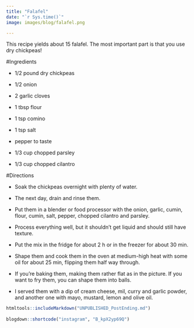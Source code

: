 ```yaml
---
title: "Falafel"
date: "`r Sys.time()`"
image: images/blog/falafel.png

---
```


This recipe yields about 15 falafel. The most important part is that you use dry chickpeas!


#Ingredients

- 1/2 pound dry chickpeas

- 1/2 onion

- 2 garlic cloves

- 1 tbsp flour

- 1 tsp comino

- 1 tsp salt

- pepper to taste

- 1/3 cup chopped parsley

- 1/3 cup chopped cilantro


#Directions

- Soak the chickpeas overnight with plenty of water.

- The next day, drain and rinse them.

- Put them in a blender or food processor with the onion, garlic, cumin, flour, cumin, salt, pepper, chopped cilantro and parsley.

- Process everything well, but it shouldn't get liquid and should still have texture.

- Put the mix in the fridge for about 2 h or in the freezer for about 30 min.

- Shape them and cook them in the oven at medium-high heat with some oil for about 25 min, flipping them half way through.

- If you're baking them, making them rather flat as in the picture. If you want to fry them, you can shape them into balls.

- I served them with a dip of cream cheese, mil, curry and garlic powder, and another one with mayo, mustard, lemon and olive oil.

```r
htmltools::includeMarkdown("UNPUBLISHED_PostEnding.md")
 
blogdown::shortcode("instagram", "B_kpX2yp69Q")
```
